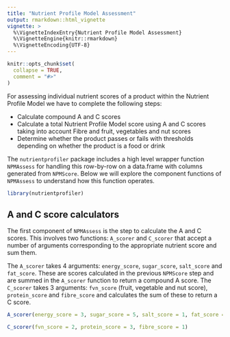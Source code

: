 ```yaml
---
title: "Nutrient Profile Model Assessment"
output: rmarkdown::html_vignette
vignette: >
  %\VignetteIndexEntry{Nutrient Profile Model Assessment}
  %\VignetteEngine{knitr::rmarkdown}
  %\VignetteEncoding{UTF-8}
---
```


```r
knitr::opts_chunk$set(
  collapse = TRUE,
  comment = "#>"
)
```

For assessing individual nutrient scores of a product within the Nutrient
Profile Model we have to complete the following steps:

- Calculate compound A and C scores 
- Calculate a total Nutrient Profile Model score using A and C scores 
taking into account Fibre and fruit, vegetables and nut scores 
- Determine whether the product passes or fails with thresholds depending on
whether the product is a food or drink

The `nutrientprofiler` package includes a high level wrapper function
`NPMAssess` for handling this row-by-row on a data.frame with columns generated
from `NPMScore`. Below we will explore the component functions of `NPMAssess` to
understand how this function operates.

```r
library(nutrientprofiler)
```

## A and C score calculators

The first component of `NPMAssess` is the step to calculate the A and C scores.
This involves two functions: `A_scorer` and `C_scorer` that accept a number of
arguments corresponding to the appropriate nutrient score and sum them.

The `A_scorer` takes 4 arguments: `energy_score`, `sugar_score`, `salt_score` and
`fat_score`. These are scores calculated in the previous `NPMScore` step and are
summed in the `A_scorer` function to return a compound A score. The `C_scorer`
takes 3 arguments: `fvn_score` (fruit, vegetable and nut score), `protein_score`
and `fibre_score` and calculates the sum of these to return a C score.

```r
A_scorer(energy_score = 3, sugar_score = 5, salt_score = 1, fat_score = 2)

C_scorer(fvn_score = 2, protein_score = 3, fibre_score = 1)
```

